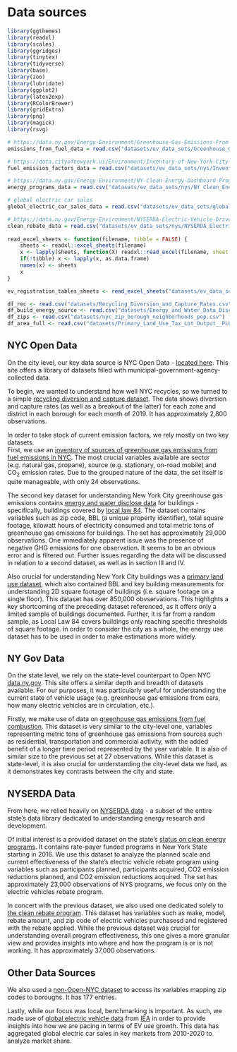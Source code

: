 # Data sources

```r
library(ggthemes)
library(readxl)
library(scales)
library(ggridges)
library(tinytex)
library(tidyverse)
library(base)
library(zoo)
library(lubridate)
library(ggplot2)
library(latex2exp)
library(RColorBrewer)
library(gridExtra)
library(png)
library(magick)
library(rsvg)

# https://data.ny.gov/Energy-Environment/Greenhouse-Gas-Emissions-From-Fuel-Combustion-Mill/djfn-trk4
emissions_from_fuel_data = read.csv("datasets/ev_data_sets/Greenhouse_Gas_Emissions_From_Fuel_Combustion__Million_Metric_Tons__Beginning_1990.csv")

# https://data.cityofnewyork.us/Environment/Inventory-of-New-York-City-Greenhouse-Gas-Emission/9jf7-zn7b
fuel_emission_factors_data = read.csv("datasets/ev_data_sets/nys/Inventory_of_New_York_City_Greenhouse_Gas_Emissions_-_Fuel_Emission_Factors__2016_.csv")

# https://data.ny.gov/Energy-Environment/NY-Clean-Energy-Dashboard-Programs-Progress-and-Pl/3rux-yyd9
energy_programs_data = read.csv("datasets/ev_data_sets/nys/NY_Clean_Energy_Dashboard_Programs_Progress_and_Plans__Beginning_January_2016.csv")

# global electric car sales
global_electric_car_sales_data = read.csv("datasets/ev_data_sets/global-electric-car-sales-by-key-markets-2010-2020.csv")

# https://data.ny.gov/Energy-Environment/NYSERDA-Electric-Vehicle-Drive-Clean-Rebate-Data-B/thd2-fu8y
clean_rebate_data = read.csv("datasets/ev_data_sets/nys/NYSERDA_Electric_Vehicle_Drive_Clean_Rebate_Data__Beginning_2017.csv")
    
read_excel_sheets <- function(filename, tibble = FALSE) {
    sheets <- readxl::excel_sheets(filename)
    x <- lapply(sheets, function(X) readxl::read_excel(filename, sheet = X))
    if(!tibble) x <- lapply(x, as.data.frame)
    names(x) <- sheets
    x
}

ev_registration_tables_sheets <- read_excel_sheets("datasets/ev_data_sets/nys/evaluate_ny_EV-Registration-Tables.xlsx")

df_rec <- read.csv("datasets/Recycling_Diversion_and_Capture_Rates.csv")
df_build_energy_source <- read.csv("datasets/Energy_and_Water_Data_Disclosure_for_Local_Law_84_2020__Data_for_Calendar_Year_2019_.csv")
df_zips <- read.csv("datasets/nyc_zip_borough_neighborhoods_pop.csv")
df_area_full <- read.csv("datasets/Primary_Land_Use_Tax_Lot_Output__PLUTO_.csv")
```

## NYC Open Data
On the city level, our key data source is NYC Open Data - [located here](https://opendata.cityofnewyork.us/). This site offers a library of datasets filled with municipal-government-agency-collected data. 

To begin, we wanted to understand how well NYC recycles, so we turned to a simple [recycling diversion and capture dataset](https://data.cityofnewyork.us/Environment/Recycling-Diversion-and-Capture-Rates/gaq9-z3hz). The data shows diversion and capture rates (as well as a breakout of the latter) for each zone and district in each borough for each month of 2019. It has approximately 2,800 observations.

In order to take stock of current emission factors, we rely mostly on two key datasets.\
First, we use an [inventory of sources of greenhouse gas emissions from fuel emissions in NYC](https://data.cityofnewyork.us/Environment/Inventory-of-New-York-City-Greenhouse-Gas-Emission/9jf7-zn7b). The most crucial variables available are sector (e.g. natural gas, propane), source (e.g. stationary, on-road mobile) and CO$_2$ emission rates. Due to the grouped nature of the data, the set itself is quite manageable, with only 24 observations.

The second key dataset for understanding New York City greenhouse gas emissions contains [energy and water disclose data](https://data.cityofnewyork.us/Environment/Energy-and-Water-Data-Disclosure-for-Local-Law-84-/qb3v-bbre) for buildings - specifically, buildings covered by [local law 84](https://www1.nyc.gov/assets/buildings/local_laws/ll84of2009.pdf). The dataset contains variables such as zip code, BBL (a unique property identifier), total square footage, kilowatt hours of electricity consumed and total metric tons of greenhouse gas emissions for buildings. The set has approximately 29,000 observations. One immediately apparent issue was the presence of negative GHG emissions for one observation. It seems to be an obvious error and is filtered out. Further issues regarding the data will be discussed in relation to a second dataset, as well as in section III and IV.

Also crucial for understanding New York City buildings was a [primary land use dataset](https://data.cityofnewyork.us/City-Government/Primary-Land-Use-Tax-Lot-Output-PLUTO-/64uk-42ks), which also contained BBL and key building measurements for understanding 2D square footage of buildings (i.e. square footage on a single floor). This dataset has over 850,000 obvservations. This highlights a key shortcoming of the preceding dataset referenced, as it offers only a limited sample of buildings documented. Further, it is far from a random sample, as Local Law 84 covers buildings only reaching specific thresholds of square footage. In order to consider the city as a whole, the energy use dataset has to be used in order to make estimations more widely.

## NY Gov Data
On the state level, we rely on the state-level counterpart to Open NYC [data.ny.gov](https://data.ny.gov/). This site offers a similar depth and breadth of datasets available. For our purposes, it was particularly useful for understanding the current state of vehicle usage (e.g. greenhouse gas emissions from cars, how many electric vehicles are in circulation, etc.). 

Firstly, we make use of data on [greenhouse gas emissions from fuel combustion](https://data.ny.gov/Energy-Environment/Greenhouse-Gas-Emissions-From-Fuel-Combustion-Mill/djfn-trk4). This dataset is very similar to the city-level one, variables representing metric tons of greenhouse gas emissions from sources such as residential, transportation and commercial activity, with the added benefit of a longer time period represented by the year variable. It is also of similar size to the previous set at 27 observations. While this dataset is state-level, it is also crucial for understanding the city-level data we had, as it demonstrates key contrasts between the city and state. 

## NYSERDA Data
From here, we relied heavily on [NYSERDA data](https://www.nyserda.ny.gov/) - a subset of the entire state's data library dedicated to understanding energy research and development. 

Of initial interest is a provided dataset on the state's [status on clean energy programs](https://data.ny.gov/Energy-Environment/NY-Clean-Energy-Dashboard-Programs-Progress-and-Pl/3rux-yyd9). It contains rate-payer funded programs in New York State starting in 2016. We use this dataset to analyze the planned scale and current effectiveness of the state's electric vehicle rebate program using variables such as participants planned, participants acquired, CO2 emission reductions planned, and CO2 emission reductions acquired. The set has approximately 23,000 observations of NYS programs, we focus only on the electric vehicles rebate program.

In concert with the previous dataset, we also used one dedicated solely to [the clean rebate program](https://data.ny.gov/Energy-Environment/NYSERDA-Electric-Vehicle-Drive-Clean-Rebate-Data-B/thd2-fu8y). This dataset has variables such as make, model, rebate amount, and zip code of electric vehicles purchasesd and registered with the rebate applied. While the previous dataset was crucial for understanding overall program effectiveness, this one gives a more granular view and provides insights into where and how the program is or is not working. It has approximately 37,000 observations.

## Other Data Sources
We also used a [non-Open-NYC dataset](https://data.beta.nyc/en/dataset/pediacities-nyc-neighborhoods/resource/7caac650-d082-4aea-9f9b-3681d568e8a5) to access its variables mapping zip codes to boroughs. It has 177 entries. 

Lastly, while our focus was local, benchmarking is important. As such, we made use of [global electric vehicle data](https://www.iea.org/data-and-statistics/charts/global-electric-car-sales-by-key-markets-2015-2020) from [IEA](https://www.iea.org/) in order to provide insights into how we are pacing in terms of EV use growth. This data has aggregated global electric car sales in key markets from 2010-2020 to analyze market share.
